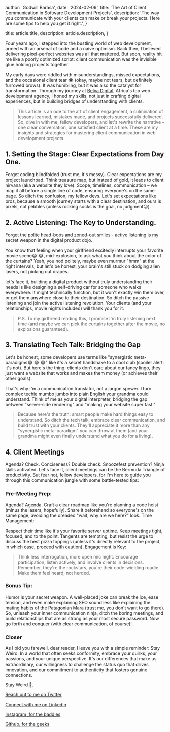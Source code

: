 
  author: 'Godwill Barasa',
  date: '2024-02-09',
  title: 'The Art of Client Communication in Software Development Projects',
  description:
    'The way you communicate with your clients can make or break your projects. Here are some tips to help you get it right.',
}
   
  title: article.title,
  description: article.description,
}


Four years ago, I stepped into the bustling world of web development, armed with an arsenal of code and a naive optimism. Back then, I believed delivering pixel-perfect websites was all that mattered. But soon, reality hit me like a poorly optimized script: client communication was the invisible glue holding projects together.

My early days were riddled with misunderstandings, missed expectations, and the occasional client tear 😭 (okay, maybe not tears, but definitely furrowed brows). It was humbling, but it was also the catalyst for transformation. Through my journey at [Belva Digital](https://belvadigital.com/), Africa's top web development agency, I honed my skills, not just in crafting digital experiences, but in building bridges of understanding with clients.

>This article is an ode to the art of client engagement, a culmination of lessons learned, mistakes made, and projects successfully delivered. So, dive in with me, fellow developers, and let's rewrite the narrative – one clear conversation, one satisfied client at a time. These are my insights and strategies for mastering client communication in web development projects.

## 1. Setting the Stage: Clear Expectations from Day One.

Forget coding blindfolded (trust me, it's messy). Clear expectations are my project launchpad. Think treasure map, but instead of gold, it leads to client nirvana (aka a website they love). Scope, timelines, communication – we map it all before a single line of code, ensuring everyone's on the same page. So ditch the confusion, my fellow devs. Let's set expectations like pros, because a smooth journey starts with a clear destination, and ours is pixels, not pebbles (unless rocking socks is the goal, no judgment😉).

## 2. Active Listening: The Key to Understanding.

Forget the polite head-bobs and zoned-out smiles - active listening is my secret weapon in the digital product dojo.

You know that feeling when your girlfriend excitedly interrupts your favorite movie scene😂 😂, mid-explosion, to ask what you think about the color of the curtains? Yeah, you nod politely, maybe even murmur "hmm" at the right intervals, but let's be honest, your brain's still stuck on dodging alien lasers, not picking out drapes.

let's face it, building a digital product without truly understanding their needs is like designing a self-driving car for someone who walks everywhere. It might technically function, but it won't exactly win them over, or get them anywhere close to their destination. So ditch the passive listening and join the active listening revolution. Your clients (and your relationships, movie nights included) will thank you for it.

>P.S. To my girlfriend reading this, I promise I'm truly listening next time (and maybe we can pick the curtains together after the movie, no explosions guaranteed).

## 3. Translating Tech Talk: Bridging the Gap

Let's be honest, some developers use terms like "synergistic meta-paradigms😂 😂 😂" like it's a secret handshake to a cool club (spoiler alert: it's not). But here's the thing: clients don't care about our fancy lingo, they just want a website that works and makes them money (or achieves their other goals).

That's why I'm a communication translator, not a jargon spewer. I turn complex techie mumbo jumbo into plain English your grandma could understand. Think of me as your digital interpreter, bridging the gap between "server-side rendering" and "making your website super fast."

>Because here's the truth: smart people make hard things easy to understand. So ditch the tech talk, embrace clear communication, and build trust with your clients. They'll appreciate it more than any "synergistic meta-paradigm" you can throw at them (and your grandma might even finally understand what you do for a living).


## 4. Client Meetings

Agenda? Check. Conciseness? Double check. Snoozefest prevention? Ninja skills activated. Let's face it, client meetings can be the Bermuda Triangle of productivity. But fear not, fellow developers, for I'm here to guide you through this communication jungle with some battle-tested tips:


### Pre-Meeting Prep:

Agenda? Agenda. Craft a clear roadmap like you're planning a code heist (minus the lasers, hopefully). Share it beforehand so everyone's on the same page, avoiding the dreaded "wait, why are we here?" look.
Time Management:

Respect their time like it's your favorite server uptime. Keep meetings tight, focused, and to the point. Tangents are tempting, but resist the urge to discuss the best pizza toppings (unless it's directly relevant to the project, in which case, proceed with caution).
Engagement is Key:

>Think less interrogation, more open mic night. Encourage participation, listen actively, and involve clients in decisions. Remember, they're the rockstars, you're their code-wielding roadie. Make them feel heard, not herded.
### Bonus Tip:

Humor is your secret weapon. A well-placed joke can break the ice, ease tension, and even make explaining SEO sound less like explaining the mating habits of the Patagonian Mara (trust me, you don't want to go there).
So, unleash your inner communication ninja, ditch the boring meetings, and build relationships that are as strong as your most secure password. Now go forth and conquer (with clear communication, of course)!

### Closer

As I bid you farewell, dear reader, I leave you with a simple reminder: Stay Weird. In a world that often seeks conformity, embrace your quirks, your passions, and your unique perspective. It's our differences that make us extraordinary, our willingness to challenge the status quo that drives innovation, and our commitment to authenticity that fosters genuine connections.

Stay Weird 🚀.

[Reach out to me on Twitter](https://twitter.com/godwill_codes)

[Connect with me on LinkedIn](https://www.linkedin.com/in/godwillcodes/)

[Instagram, for the baddies ](https://www.instagram.com/godwill.codes)

[Github, for the geeks](https://github.com/godwillcodes)


